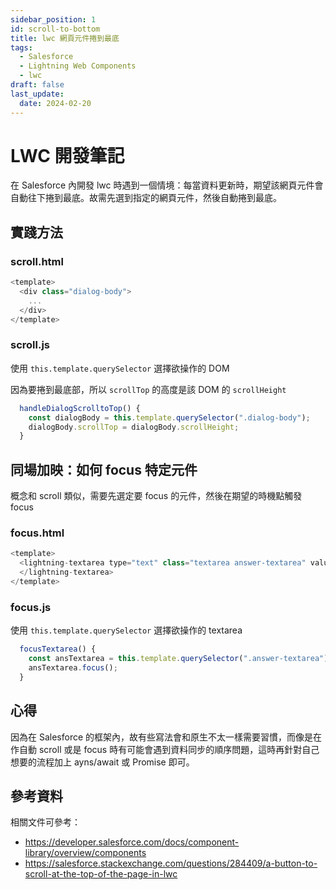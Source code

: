 ```yaml
---
sidebar_position: 1
id: scroll-to-bottom
title: lwc 網頁元件捲到最底
tags:
  - Salesforce
  - Lightning Web Components
  - lwc
draft: false
last_update:
  date: 2024-02-20
---
```


# LWC 開發筆記

在 Salesforce 內開發 lwc 時遇到一個情境：每當資料更新時，期望該網頁元件會自動往下捲到最底。故需先選到指定的網頁元件，然後自動捲到最底。

## 實踐方法

### scroll.html

```js
<template>
  <div class="dialog-body">
    ...
  </div>
</template>
```

### scroll.js

使用 `this.template.querySelector` 選擇欲操作的 DOM

因為要捲到最底部，所以 `scrollTop` 的高度是該 DOM 的 `scrollHeight`

```js
  handleDialogScrolltoTop() {
    const dialogBody = this.template.querySelector(".dialog-body");
    dialogBody.scrollTop = dialogBody.scrollHeight;
  }
```


## 同場加映：如何 focus 特定元件

概念和 scroll 類似，需要先選定要 focus 的元件，然後在期望的時機點觸發 focus

### focus.html

```js
<template>
  <lightning-textarea type="text" class="textarea answer-textarea" value={messageInput} onchange={messageInputHandleChange}>
  </lightning-textarea>
</template>
```
### focus.js

使用 `this.template.querySelector` 選擇欲操作的 textarea

```js
  focusTextarea() {
    const ansTextarea = this.template.querySelector(".answer-textarea");
    ansTextarea.focus();
  }
```

## 心得

因為在 Salesforce 的框架內，故有些寫法會和原生不太一樣需要習慣，而像是在作自動 scroll 或是 focus 時有可能會遇到資料同步的順序問題，這時再針對自己想要的流程加上 ayns/await 或 Promise 即可。


## 參考資料

相關文件可參考：

- https://developer.salesforce.com/docs/component-library/overview/components
- https://salesforce.stackexchange.com/questions/284409/a-button-to-scroll-at-the-top-of-the-page-in-lwc